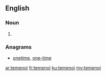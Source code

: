 ==English==

===Noun===
{{head|en}}

# {{plural of|temenos}}

===Anagrams===
* [[onetime#English|onetime]], [[one-time#English|one-time]]

[[ar:temenoi]]
[[fr:temenoi]]
[[ku:temenoi]]
[[my:temenoi]]